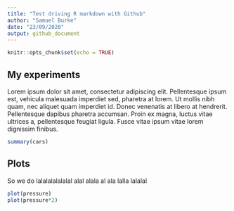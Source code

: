 ```yaml
---
title: "Test driving R markdown with Github"
author: "Samuel Burke"
date: "23/09/2020"
output: github_document
---
```


```r
knitr::opts_chunk$set(echo = TRUE)
```

## My experiments 
Lorem ipsum dolor sit amet, consectetur adipiscing elit. Pellentesque ipsum est, vehicula malesuada imperdiet sed, pharetra at lorem. Ut mollis nibh quam, nec aliquet quam imperdiet id. Donec venenatis at libero at hendrerit. Pellentesque dapibus pharetra accumsan. Proin ex magna, luctus vitae ultrices a, pellentesque feugiat ligula. Fusce vitae ipsum vitae lorem dignissim finibus. 

```r
summary(cars)
```

## Plots

So we do lalalalalalalal alal alala al ala lalla  lalalal

```r
plot(pressure)
plot(pressure*2)
```

